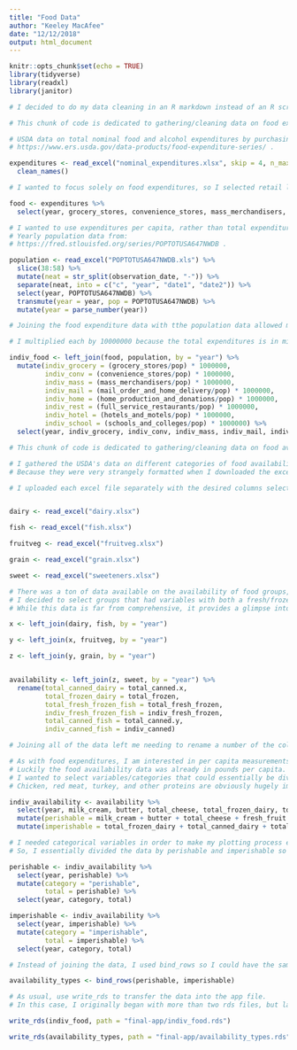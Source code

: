 ```yaml
---
title: "Food Data"
author: "Keeley MacAfee"
date: "12/12/2018"
output: html_document
---
```


```r
knitr::opts_chunk$set(echo = TRUE)
library(tidyverse)
library(readxl)
library(janitor)
```


```r
# I decided to do my data cleaning in an R markdown instead of an R script because it helps me to visually organize each of my data frames, joins, etc. 

# This chunk of code is dedicated to gathering/cleaning data on food expenditures. 

# USDA data on total nominal food and alcohol expenditures by purchasing location in the U.S from: 
# https://www.ers.usda.gov/data-products/food-expenditure-series/ . 

expenditures <- read_excel("nominal_expenditures.xlsx", skip = 4, n_max = 21) %>%
  clean_names()

# I wanted to focus solely on food expenditures, so I selected retail locations that either: 1. I was interested in or 2. showed/shows an interesting trend.  

food <- expenditures %>%
  select(year, grocery_stores, convenience_stores, mass_merchandisers, mail_order_and_home_delivery, home_production_and_donations, full_service_restaurants, hotels_and_motels, schools_and_colleges)

# I wanted to use expenditures per capita, rather than total expenditures, so I could compare it to my data on food availability. 
# Yearly population data from: 
# https://fred.stlouisfed.org/series/POPTOTUSA647NWDB . 

population <- read_excel("POPTOTUSA647NWDB.xls") %>%
  slice(38:58) %>%
  mutate(neat = str_split(observation_date, "-")) %>%
  separate(neat, into = c("c", "year", "date1", "date2")) %>%
  select(year, POPTOTUSA647NWDB) %>%
  transmute(year = year, pop = POPTOTUSA647NWDB) %>%
  mutate(year = parse_number(year))

# Joining the food expenditure data with tthe population data allowed me to isolated the variables I care about and make them into per capita expenditures.

# I multiplied each by 10000000 because the total expenditures is in millions of dollars, but I wanted it to be in dollars per person. 

indiv_food <- left_join(food, population, by = "year") %>%
  mutate(indiv_grocery = (grocery_stores/pop) * 1000000,
         indiv_conv = (convenience_stores/pop) * 1000000,
         indiv_mass = (mass_merchandisers/pop) * 1000000,
         indiv_mail = (mail_order_and_home_delivery/pop) * 1000000,
         indiv_home = (home_production_and_donations/pop) * 1000000,
         indiv_rest = (full_service_restaurants/pop) * 1000000,
         indiv_hotel = (hotels_and_motels/pop) * 1000000, 
         indiv_school = (schools_and_colleges/pop) * 1000000) %>%
  select(year, indiv_grocery, indiv_conv, indiv_mass, indiv_mail, indiv_home, indiv_rest, indiv_hotel, indiv_school)
``` 


```r
# This chunk of code is dedicated to gathering/cleaning data on food availability. 

# I gathered the USDA's data on different categories of food availability. 
# Because they were very strangely formatted when I downloaded the excel files, I did a little bit of cleaning in the excel files themselves before uploading them to R. 

# I uploaded each excel file separately with the desired columns selected from the cleaning I did within the file before joining them.


dairy <- read_excel("dairy.xlsx")

fish <- read_excel("fish.xlsx")

fruitveg <- read_excel("fruitveg.xlsx")

grain <- read_excel("grain.xlsx")

sweet <- read_excel("sweeteners.xlsx")

# There was a ton of data available on the availability of food groups, almost to the point of being overwhelming and hard to narrow down. 
# I decided to select groups that had variables with both a fresh/frozen component and a processed component. 
# While this data is far from comprehensive, it provides a glimpse into food availability trends over the past two decades.

x <- left_join(dairy, fish, by = "year")

y <- left_join(x, fruitveg, by = "year")

z <- left_join(y, grain, by = "year")


availability <- left_join(z, sweet, by = "year") %>%
  rename(total_canned_dairy = total_canned.x,
         total_frozen_dairy = total_frozen,
         total_fresh_frozen_fish = total_fresh_frozen,
         indiv_fresh_frozen_fish = indiv_fresh_frozen,
         total_canned_fish = total_canned.y,
         indiv_canned_fish = indiv_canned)

# Joining all of the data left me needing to rename a number of the columns. 

# As with food expenditures, I am interested in per capita measurements. 
# Luckily the food availability data was already in pounds per capita.
# I wanted to select variables/categories that could essentially be divided into perishable goods and imperishable goods. 
# Chicken, red meat, turkey, and other proteins are obviously hugely important portions of this data, especially coming from the USDA. However, the data provided did not have the clear divisions in perishable/imperishable that I was looking for in this instance. 

indiv_availability <- availability %>%
  select(year, milk_cream, butter, total_cheese, total_frozen_dairy, total_canned_dairy, total_dry, indiv_fresh_frozen_fish, indiv_canned_fish, indiv_cured, indiv_fish_shell, fresh_fruit, processed_fruit, fresh_veg, processed_veg, total_wheat_flour, oat, rice, total_sweeteners, total_flour) %>%
  mutate(perishable = milk_cream + butter + total_cheese + fresh_fruit + fresh_veg + indiv_fish_shell + total_wheat_flour) %>%
  mutate(imperishable = total_frozen_dairy + total_canned_dairy + total_dry + indiv_fresh_frozen_fish + indiv_canned_fish + indiv_cured + processed_fruit + processed_veg + total_sweeteners + total_flour)

# I needed categorical variables in order to make my plotting process easier.
# So, I essentially divided the data by perishable and imperishable so I could add an appropriate categorical variable. 

perishable <- indiv_availability %>%
  select(year, perishable) %>%
  mutate(category = "perishable",
         total = perishable) %>%
  select(year, category, total)

imperishable <- indiv_availability %>%
  select(year, imperishable) %>%
  mutate(category = "imperishable",
         total = imperishable) %>%
  select(year, category, total)

# Instead of joining the data, I used bind_rows so I could have the same x and y axes to display two separate lines in my plot. 

availability_types <- bind_rows(perishable, imperishable)

```


```r
# As usual, use write_rds to transfer the data into the app file. 
# In this case, I originally began with more than two rds files, but later realized that indiv_food and availability_types were the only two necessary. 

write_rds(indiv_food, path = "final-app/indiv_food.rds")

write_rds(availability_types, path = "final-app/availability_types.rds")
```

